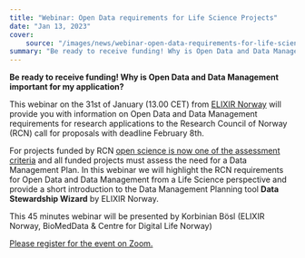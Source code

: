 ```yaml
---
title: "Webinar: Open Data requirements for Life Science Projects"
date: "Jan 13, 2023"
cover:
    source: "/images/news/webinar-open-data-requirements-for-life-science-projects/cover.png"
summary: "Be ready to receive funding! Why is Open Data and Data Management important for my application?"
---
```


**Be ready to receive funding! Why is Open Data and Data Management important for my application?**

This webinar on the 31st of January (13.00 CET) from [ELIXIR Norway](https://elixir.no/)
will provide you with information on Open Data and Data Management requirements for
research applications to the Research Council of Norway (RCN) call for proposals
with deadline February 8th.

For projects funded by RCN [open science is now one of the assessment criteria](https://www.forskningsradet.no/en/processing-grant-applications/processing-applications/assessment-open-science/)
and all funded projects must assess the need for a Data Management Plan. In this
webinar we will highlight the RCN requirements for Open Data and Data Management
from a Life Science perspective and provide a short introduction to the Data
Management Planning tool **Data Stewardship Wizard** by ELIXIR Norway.

This 45 minutes webinar will be presented by Korbinian Bösl
(ELIXIR Norway, BioMedData & Centre for Digital Life Norway)

[Please register for the event on Zoom.](https://uib.zoom.us/meeting/register/u5cpdu-sqT8oG9MMwsj0KaIn0oAx_9H0wv_1)
